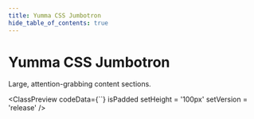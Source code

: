 ```yaml
---
title: Yumma CSS Jumbotron
hide_table_of_contents: true
---
```



# Yumma CSS Jumbotron

Large, attention-grabbing content sections.

<ClassPreview
  codeData={``}
  isPadded
  setHeight = '100px'
  setVersion = 'release'
/>